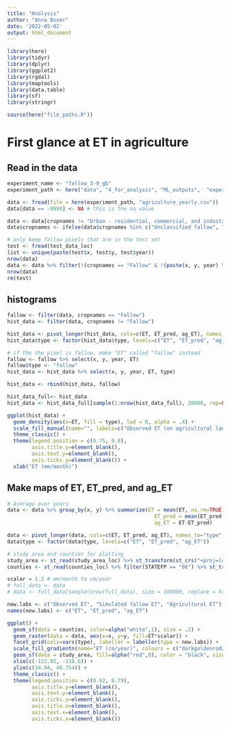 ```yaml
---
title: "Analysis"
author: "Anna Boser"
date: '2022-05-02'
output: html_document
---
```


```r
library(here)
library(tidyr)
library(dplyr)
library(ggplot2)
library(rgdal)
library(maptools)
library(data.table)
library(sf)
library(stringr)

source(here("file_paths.R"))
```


# First glance at ET in agriculture 

## Read in the data
```r
experiment_name <- "fallow_3-9_gb"
experiment_path <- here("data", "4_for_analysis", "ML_outputs",  "experiments", experiment_name)
```

```r
data <- fread(file = here(experiment_path, "agriculture_yearly.csv"))
data[data == -9999] <- NA # this is the na value
```

```r
data <- data[cropnames != "Urban - residential, commercial, and industrial, unsegregated",] # remove urban
data$cropnames <- ifelse(data$cropnames %in% c("Unclassified fallow", "Idle"), "Fallow", data$cropnames) # rename unclassified

# only keep fallow pixels that are in the test set
test <- fread(test_data_loc)
list <- unique(paste(test$x, test$y, test$year))
nrow(data)
data <- data %>% filter(!(cropnames == "Fallow" & !(paste(x, y, year) %in% list)))
nrow(data)
rm(test)
```


## histograms 
```r
fallow <- filter(data, cropnames == "Fallow")
hist_data <- filter(data, cropnames != "Fallow")

hist_data <- pivot_longer(hist_data, cols=c(ET, ET_pred, ag_ET), names_to="type", values_to="ET")
hist_data$type <- factor(hist_data$type, levels=c("ET", "ET_pred", "ag_ET"))

# if the the pixel is fallow, make "ET" called "fallow" instead
fallow <- fallow %>% select(x, y, year, ET)
fallow$type <- "fallow"
hist_data <- hist_data %>% select(x, y, year, ET, type)

hist_data <- rbind(hist_data, fallow)

hist_data_full<- hist_data
hist_data <- hist_data_full[sample(1:nrow(hist_data_full), 20000, rep=FALSE),]

ggplot(hist_data) + 
  geom_density(aes(x=ET, fill = type), lwd = 0, alpha = .4) + 
  scale_fill_manual(name="", labels=c("Observed ET (on agricultural lands)", "Simulated fallow ET (on agricultural lands)", "Agricultural ET (on agricultural lands)", "Fallow ET (on fallow lands)"), values=c("navyblue", "darkgoldenrod4", "seagreen", "grey")) +
  theme_classic() +  
  theme(legend.position = c(0.75, 0.8),
        axis.title.y=element_blank(),
        axis.text.y=element_blank(),
        axis.ticks.y=element_blank()) +
  xlab("ET (mm/month)")
```


## Make maps of ET, ET_pred, and ag_ET

```r
# Average over years
data <- data %>% group_by(x, y) %>% summarize(ET = mean(ET, na.rm=TRUE), 
                                                ET_pred = mean(ET_pred, na.rm=TRUE), 
                                                ag_ET = ET-ET_pred)
```

```r
data <- pivot_longer(data, cols=c(ET, ET_pred, ag_ET), names_to="type", values_to="ET")
data$type <- factor(data$type, levels=c("ET", "ET_pred", "ag_ET"))
```

```r
# study area and counties for plotting
study_area <- st_read(study_area_loc) %>% st_transform(st_crs("+proj=longlat +datum=WGS84"))
counties <- st_read(counties_loc) %>% filter(STATEFP == "06") %>% st_transform(st_crs("+proj=longlat +datum=WGS84"))
```

```r
scalar = 1.2 # mm/month to cm/year
# full_data <- data
# data <- full_data[sample(nrow(full_data), size = 100000, replace = FALSE),] # subset for fast testing

new.labs <- c("Observed ET", "Simulated fallow ET", "Agricultural ET")
names(new.labs) <- c("ET", "ET_pred", "ag_ET")

ggplot() + 
  geom_sf(data = counties, color=alpha("white",1), size = .2) + 
  geom_raster(data = data, aes(x=x, y=y, fill=ET*scalar)) +
  facet_grid(cols=vars(type), labeller = labeller(type = new.labs)) +
  scale_fill_gradientn(name="ET (cm/year)", colours = c("darkgoldenrod2", "khaki1", "lightgreen",  "deepskyblue","mediumblue", "navyblue", "midnightblue", "black"), limits = c(-39.1, 234.6)) +
  geom_sf(data = study_area, fill=alpha("red",0), color = "black", size = .2) + 
  xlim(c(-122.92, -118.6)) + 
  ylim(c(34.94, 40.754)) + 
  theme_classic() +
  theme(legend.position = c(0.92, 0.79),
        axis.title.y=element_blank(),
        axis.text.y=element_blank(),
        axis.ticks.y=element_blank(), 
        axis.title.x=element_blank(),
        axis.text.x=element_blank(),
        axis.ticks.x=element_blank())
```

